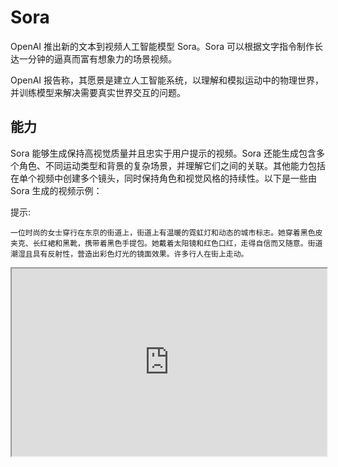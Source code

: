 # Sora


OpenAI 推出新的文本到视频人工智能模型 Sora。Sora 可以根据文字指令制作长达一分钟的逼真而富有想象力的场景视频。

OpenAI 报告称，其愿景是建立人工智能系统，以理解和模拟运动中的物理世界，并训练模型来解决需要真实世界交互的问题。

## 能力

Sora 能够生成保持高视觉质量并且忠实于用户提示的视频。Sora 还能生成包含多个角色、不同运动类型和背景的复杂场景，并理解它们之间的关联。其他能力包括在单个视频中创建多个镜头，同时保持角色和视觉风格的持续性。以下是一些由 Sora 生成的视频示例：

提示:
```
一位时尚的女士穿行在东京的街道上，街道上有温暖的霓虹灯和动态的城市标志。她穿着黑色皮夹克、长红裙和黑靴，携带着黑色手提包。她戴着太阳镜和红色口红，走得自信而又随意。街道潮湿且具有反射性，营造出彩色灯光的镜面效果。许多行人在街上走动。
```

<Bleed >
  <iframe
    src="https://cdn.openai.com/sora/videos/tokyo-walk.mp4"
    width="100%"
    height="300px"
    title="SWR-States"
  />
</Bleed>

提示:

```
一部电影预告，展示一位30岁的太空人的冒险，他戴着红色羊毛编织的摩托车头盔，蓝天，盐土荒漠，电影风格，使用35mm胶片拍摄，色彩鲜艳。
```

<Bleed >
  <iframe
    src="https://cdn.openai.com/sora/videos/mitten-astronaut.mp4"
    width="100%"
    height="300px"
    title="SWR-States"
  />
</Bleed>

*视频来源: https://openai.com/sora*

## Methods
Sora 是一个扩散模型，能够生成完整的视频或延伸已生成的视频。它还使用了 Transformer 架构带来可伸缩性能。视频和图像被表示为类似于 GPT 中的 tokens 的补丁，这促成了一个统一的视频生成系统，使得视频的持续时间、分辨率和长宽比得到提高。他们使用了在 DALL·E 3 中使用的重新标记技术，使得 Sora 能更紧密地遵循文本指令。Sora 也能从给定的图片生成视频，这使得系统可以精确地动画化图片。

## 限制与安全

Sora 的已知限制包括模拟物理现象和缺乏因果关系。在提示中描述的空间细节和事件（例如，摄影机轨迹）有时也会被 Sora 误解。OpenAI 报告称他们正在将 Sora 提供给安全团队和创作者，以评估潜在的危害和能力。

提示:

```
提示: 一个人在跑步的步印场景，电影风格，使用35mm胶片拍摄。
```

<Bleed >
  <iframe
    src="https://cdn.openai.com/sora/videos/backward-jogger.mp4"
    width="100%"
    height="300px"
    title="SWR-States"
  />
</Bleed>

*视频来源: https://openai.com/sora*

在这里查看更多由 Sora 模型生成的视频示例: https://openai.com/sora
